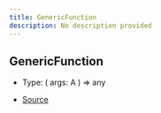 ```yaml
---
title: GenericFunction
description: No description provided
---
```


## GenericFunction

- Type: (
  args: A
) => any

- [Source](https://github.com/underctrl-io/commandkit/blob/f8cc07d11d2ae5ed7f529adff1649936223e27b2/packages/commandkit/src/context/async-context.ts#L9)
